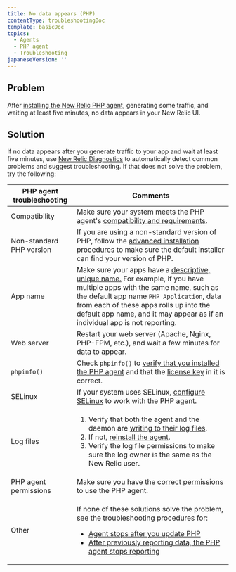 ```yaml
---
title: No data appears (PHP)
contentType: troubleshootingDoc
template: basicDoc
topics:
  - Agents
  - PHP agent
  - Troubleshooting
japaneseVersion: ''
---
```


## Problem

After [installing the New Relic PHP agent](/docs/agents/php-agent/installation/php-agent-installation-overview), generating some traffic, and waiting at least five minutes, no data appears in your New Relic UI.

## Solution

If no data appears after you generate traffic to your app and wait at least five minutes, use [New Relic Diagnostics](/docs/agents/manage-apm-agents/troubleshooting/new-relic-diagnostics) to automatically detect common problems and suggest troubleshooting. If that does not solve the problem, try the following:

<table><thead><tr><th>PHP agent troubleshooting</th><th>Comments</th></tr></thead><tbody><tr><td>Compatibility</td><td>Make sure your system meets the PHP agent's <a href="/docs/agents/php-agent/getting-started/php-agent-compatibility-requirements">compatibility and requirements</a>.</td></tr><tr><td>Non-standard PHP version</td><td>If you are using a non-standard version of PHP, follow the <a href="/docs/php/php-agent-installation-non-standard-php">advanced installation procedures</a> to make sure the default installer can find your version of PHP.</td></tr><tr><td>App name</td><td>Make sure your apps have a <a href="/docs/agents/manage-apm-agents/app-naming/name-your-application#app-name">descriptive, unique name.</a> For example, if you have multiple apps with the same name, such as the default app name <code>PHP Application</code>, data from each of these apps rolls up into the default app name, and it may appear as if an individual app is not reporting.</td></tr><tr><td>Web server</td><td>Restart your web server (Apache, Nginx, PHP-FPM, etc.), and wait a few minutes for data to appear.</td></tr><tr><td><code>phpinfo()</code></td><td>Check <code>phpinfo()</code> to <a href="/docs/agents/php-agent/troubleshooting/using-phpinfo-verify-php">verify that you installed the PHP agent</a> and that the <a href="/docs/accounts-partnerships/accounts/account-setup/license-key">license key</a> in it is correct.</td></tr><tr><td>SELinux</td><td>If your system uses SELinux, <a href="/docs/agents/php-agent/troubleshooting/data-stops-reporting-while-using-selinux#solution">configure SELinux</a> to work with the PHP agent.</td></tr><tr><td>Log files</td><td><ol><li>Verify that both the agent and the daemon are <a href="/docs/agents/php-agent/troubleshooting/generating-logs-troubleshooting-php">writing to their log files</a>.</li><li>If not, <a href="/docs/agents/php-agent/installation/php-agent-installation-overview">reinstall the agent</a>.</li><li>Verify the log file permissions to make sure the log owner is the same as the New Relic user.</li></ol></td></tr><tr><td>PHP agent permissions</td><td>Make sure you have the <a href="/docs/agents/php-agent/troubleshooting/determining-permissions-requirements">correct permissions</a> to use the PHP agent.</td></tr><tr><td>Other</td><td><p>If none of these solutions solve the problem, see the troubleshooting procedures for:</p><ul><li id="no_data_after_PHP_update"><a href="/docs/agents/php-agent/troubleshooting/agent-stops-working-after-updating-php">Agent stops after you update PHP</a></li><li id="data_stops_appearing"><a href="/docs/agents/php-agent/troubleshooting/data-stops-reporting">After previously reporting data, the PHP agent stops reporting</a></li></ul></td></tr></tbody></table>